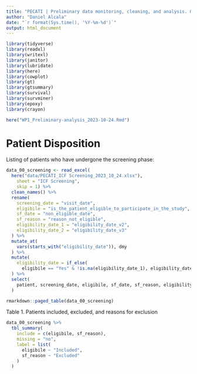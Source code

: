 ```yaml
---
title: "PECATI | Preliminary data monitoring, cleaning, and analysis. October 2023"
author: "Daniel Alcala"
date: "`r format(Sys.time(), '%Y-%m-%d')`"
output: html_document
---
```


```r
library(tidyverse)
library(readxl)
library(writexl)
library(janitor)
library(lubridate)
library(here)
library(cowplot)
library(gt)
library(gtsummary)
library(survival)
library(survminer)
library(epoxy)
library(crayon)

here("WP1_Preliminary-analysis_2023-10-24.Rmd")
```

# Patient Disposition

Listing of patients who have undergone the screening phase:

```r
data_00_screening <- read_excel(
  here("data/PECATI_ICF Screening_2023_10_24.xlsx"),
    sheet = "ICF Screening",
    skip = 1) %>% 
  clean_names() %>% 
  rename(
    screening_date = "visit_date",
    eligibile = "is_the_patient_eligible_to_participate_in_the_study",
    sf_date = "non_eligible_date",
    sf_reason = "reason_not_eligible",
    eligibility_date_1 = "eligibility_date_v2",
    eligibility_date_2 = "eligibility_date_v3"
  ) %>% 
  mutate_at(
    vars(starts_with("eligibility_date")), dmy
  ) %>% 
  mutate(
    eligibility_date = if_else(
      eligibile == "Yes" & !is.na(eligibility_date_1), eligibility_date_1, eligibility_date_2)
  ) %>%
  select(
    patient, screening_date, eligibile, sf_date, sf_reason, eligibility_date
  )

rmarkdown::paged_table(data_00_screening)
```

Table 1. Patients included, excluded, and reasons for exclusion

```r
data_00_screening %>% 
  tbl_summary(
    include = c(eligibile, sf_reason),
    missing = "no",
    label = list(
      eligibile ~ "Included",
      sf_reason ~ "Excluded"
    )
  )
```
